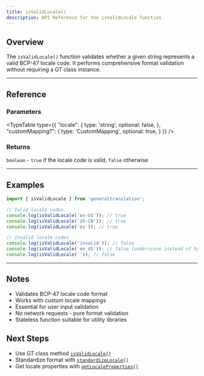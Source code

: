 ```yaml
---
title: isValidLocale()
description: API Reference for the isValidLocale function
---
```


## Overview

The `isValidLocale()` function validates whether a given string represents a valid BCP-47 locale code. It performs comprehensive format validation without requiring a GT class instance.

---

## Reference

### Parameters

<TypeTable
  type={{
    "locale": {
      type: 'string',
      optional: false,
    },
    "customMapping?": {
      type: 'CustomMapping',
      optional: true,
    }
  }}
/>

### Returns

`boolean` - `true` if the locale code is valid, `false` otherwise

---

## Examples

```typescript
import { isValidLocale } from 'generaltranslation';

// Valid locale codes
console.log(isValidLocale('en-US')); // true
console.log(isValidLocale('zh-CN')); // true
console.log(isValidLocale('es')); // true

// Invalid locale codes
console.log(isValidLocale('invalid')); // false
console.log(isValidLocale('en_US')); // false (underscore instead of hyphen)
console.log(isValidLocale('')); // false
```

---

## Notes

- Validates BCP-47 locale code format
- Works with custom locale mappings
- Essential for user input validation
- No network requests - pure format validation
- Stateless function suitable for utility libraries

## Next Steps

- Use GT class method [`isValidLocale()`](/docs/core/class/methods/locales/isValidLocale)
- Standardize format with [`standardizeLocale()`](/docs/core/functions/locales/standardizeLocale)
- Get locale properties with [`getLocaleProperties()`](/docs/core/functions/locales/getLocaleProperties)